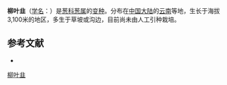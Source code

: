 {{Infraspeciesbox
| name = 柳叶韭
| status = 
| status_system = 
| image =
| species =  ''''
| varietas = platyphyllum
| genus = Allium
| species = wallichii
| authority = (Diels) J. M. Xu
}}

'''柳叶韭'''（[[学名|学名]]：{{lang|la|''Allium wallichii'' var. ''platyphyllum''}}）是[[葱科|葱科]][[葱属|葱属]]的[[变种|变种]]。分布在[[中国大陆|中国大陆]]的[[云南|云南]]等地，生长于海拔3,100米的地区，多生于草坡或沟边，目前尚未由人工引种栽培。

== 参考文献 ==
<div class="references-small">
* {{cite web| url =http://www.bioinfo.cn/db05/KmzwSpecies.php?action=view&id=25275| title =柳叶韭（变种）| work =《中国高等植物数据库全库》| publisher =中国科学院微生物研究所| author =昆明植物研究所| accessdate =2009-02-25| deadurl =yes| archiveurl =https://web.archive.org/web/20160304235623/http://www.bioinfo.cn/db05/KmzwSpecies.php?action=view&id=25275| archivedate =2016-03-04}}
</div>
{{Taxonbar|from=Q11109494}}

[[Category:葱属|柳叶韭]]


{{植物小作品}}